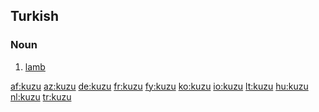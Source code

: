 ==Turkish==

===Noun===
{{infl|tr|noun}}

# [[lamb]]

[[af:kuzu]]
[[az:kuzu]]
[[de:kuzu]]
[[fr:kuzu]]
[[fy:kuzu]]
[[ko:kuzu]]
[[io:kuzu]]
[[lt:kuzu]]
[[hu:kuzu]]
[[nl:kuzu]]
[[tr:kuzu]]